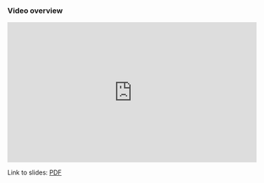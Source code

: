 ### Video overview

<iframe width="560" height="315" src="https://www.youtube.com/embed/SOvBYm9wyuA?rel=0" frameborder="0" allowfullscreen></iframe>

Link to slides: [PDF](https://drive.google.com/file/d/19GhjI_D0CSFiBjG7yYcxQse81T9EUiU6/view?usp=sharing)


<!-- Book version -->

<!-- TODO exercises -->

<!-- End book -->

<!-- Tutorial version -->

<!-- TODO: tutorial exercises -->

<!-- End tutorial -->
